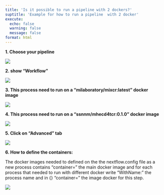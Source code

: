 ---
title: 'Is it possible to run a pipeline with 2 dockers?'
suptitle: 'Example for how to run a pipeline  with 2 docker'
execute:
  echo: false
  warning: false
  message: false
format: html
---

**1. Choose your pipeline**

![](https://ajeuwbhvhr.cloudimg.io/colony-recorder.s3.amazonaws.com/files/2023-08-13/6263ffbb-6461-4647-b502-3fb8bd3df0e1/user_cropped_screenshot.jpeg?tl_px=0,434&br_px=764,862&force_format=png&width=560.0&wat_scale=50&wat=1&wat_opacity=0.7&wat_gravity=northwest&wat_url=https://colony-recorder.s3.us-west-1.amazonaws.com/images/watermarks/FB923C_standard.png&wat_pad=30,232)

**2. show "Workflow"**

![](https://ajeuwbhvhr.cloudimg.io/colony-recorder.s3.amazonaws.com/files/2023-09-10/336efa8b-f783-48d9-95ab-31f372d5f69e/user_cropped_screenshot.jpeg?tl_px=0,0&br_px=773,432&force_format=png&width=774&wat_scale=69&wat=1&wat_opacity=0.7&wat_gravity=northwest&wat_url=https://colony-recorder.s3.us-west-1.amazonaws.com/images/watermarks/FB923C_standard.png&wat_pad=335,169)

**3. This process need to run on a "milaboratory/mixcr:latest" docker image**

![](https://ajeuwbhvhr.cloudimg.io/colony-recorder.s3.amazonaws.com/files/2023-08-13/aead2379-4df6-4a33-ab24-611f3429bd9f/ascreenshot.jpeg?tl_px=161,249&br_px=934,682&force_format=png&width=560.0&wat_scale=50&wat=1&wat_opacity=0.7&wat_gravity=northwest&wat_url=https://colony-recorder.s3.us-west-1.amazonaws.com/images/watermarks/FB923C_standard.png&wat_pad=262,138)

**4. This process need to run on a "ssnnm/mhecd4tcr:0.1.0" docker image**

![](https://ajeuwbhvhr.cloudimg.io/colony-recorder.s3.amazonaws.com/files/2023-08-13/09e017b7-a50f-4666-8a6d-414dcf9e77a1/ascreenshot.jpeg?tl_px=209,421&br_px=982,854&force_format=png&width=560.0&wat_scale=50&wat=1&wat_opacity=0.7&wat_gravity=northwest&wat_url=https://colony-recorder.s3.us-west-1.amazonaws.com/images/watermarks/FB923C_standard.png&wat_pad=262,138)

**5. Click on "Advanced" tab**

![](https://ajeuwbhvhr.cloudimg.io/colony-recorder.s3.amazonaws.com/files/2023-08-13/0159dc70-5601-4189-96e4-f4cd75eaed5f/ascreenshot.jpeg?tl_px=73,0&br_px=846,432&force_format=png&width=560.0&wat_scale=50&wat=1&wat_opacity=0.7&wat_gravity=northwest&wat_url=https://colony-recorder.s3.us-west-1.amazonaws.com/images/watermarks/FB923C_standard.png&wat_pad=262,127)

**6. How to define the containers:**

The docker images needed to defined on the the nextflow.config file as a new process contains "container=" the main docker image and for each process that needed to run with different docker write "WithName:" the process name and in {} "container=" the image docker for this step.

![](https://ajeuwbhvhr.cloudimg.io/colony-recorder.s3.amazonaws.com/files/2023-08-13/765388e0-bcde-4839-a261-877786fdf3d8/user_cropped_screenshot.jpeg?tl_px=0,227&br_px=859,708&force_format=png&width=560.0&wat_scale=50&wat=1&wat_opacity=0.7&wat_gravity=northwest&wat_url=https://colony-recorder.s3.us-west-1.amazonaws.com/images/watermarks/FB923C_standard.png&wat_pad=110,138)
